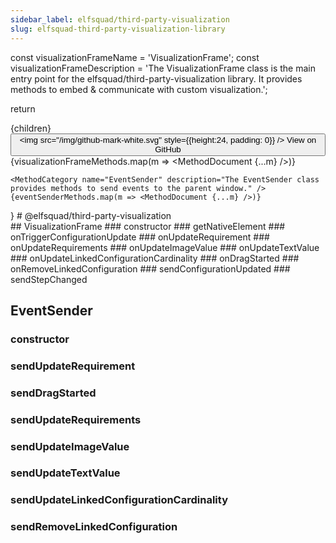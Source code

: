```yaml
---
sidebar_label: elfsquad/third-party-visualization
slug: elfsquad-third-party-visualization-library
---
```




  const visualizationFrameName = 'VisualizationFrame';
  const visualizationFrameDescription = 'The VisualizationFrame class is the main entry point for the elfsquad/third-party-visualization library. It provides methods to embed & communicate with custom visualization.';

  return <div class="space-y-32">
    <div class="flex justify-between items-center">
      {children}
      <Link to="https://github.com/elfsquad/third-party-visualization">
        <button class="bg-gray-700 text-white px-4 py-2 rounded-md flex items-center gap-2 mt-[-18px]">
          <img src="/img/github-mark-white.svg" style={{height:24, padding: 0}} />
          View on GitHub
        </button>
      </Link>
    </div>
    <MethodCategory name={visualizationFrameName} description={visualizationFrameDescription} />
    {visualizationFrameMethods.map(m => <MethodDocument {...m} />)}

    <MethodCategory name="EventSender" description="The EventSender class provides methods to send events to the parent window." />
    {eventSenderMethods.map(m => <MethodDocument {...m} />)}
  </div>
}

<Content>
  # @elfsquad/third-party-visualization
</Content>

<div class="hidden">
  ## VisualizationFrame
  ### constructor
  ### getNativeElement
  ### onTriggerConfigurationUpdate
  ### onUpdateRequirement
  ### onUpdateRequirements
  ### onUpdateImageValue
  ### onUpdateTextValue
  ### onUpdateLinkedConfigurationCardinality
  ### onDragStarted
  ### onRemoveLinkedConfiguration
  ### sendConfigurationUpdated
  ### sendStepChanged

  ## EventSender
  ### constructor
  ### sendUpdateRequirement
  ### sendDragStarted
  ### sendUpdateRequirements
  ### sendUpdateImageValue
  ### sendUpdateTextValue
  ### sendUpdateLinkedConfigurationCardinality
  ### sendRemoveLinkedConfiguration
</div>

